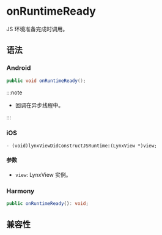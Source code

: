 # onRuntimeReady

JS 环境准备完成时调用。

## 语法

### Android

```java
public void onRuntimeReady();
```

:::note

- 回调在异步线程中。

:::

### iOS

```objc
- (void)lynxViewDidConstructJSRuntime:(LynxView *)view;
```

#### 参数

- `view`: LynxView 实例。

### Harmony

```typescript
public onRuntimeReady(): void;
```

## 兼容性


<LegacyCompatTable metadata="lynx-native-api/lynx-view-client/on-runtime-ready" />